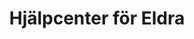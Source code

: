 ---
title: "Hjälpcenter för Eldra"
description: "Här hittar du allt du behöver för att använda Eldra "
---